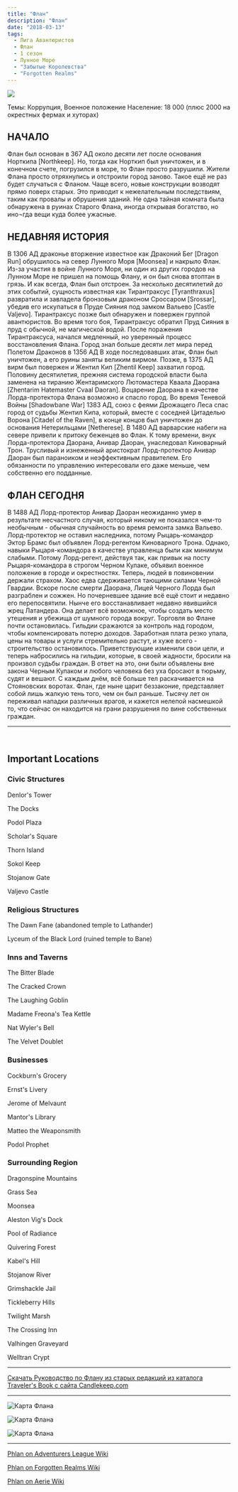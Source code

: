 ```yaml
---
title: "Флан"
description: "Флан"
date: "2018-03-13"
tags: 
  - Лига Авантюристов
  - Флан
  - 1 сезон
  - Лунное Море
  - "Забытые Королевства"
  - "Forgotten Realms"
---
```


![](/images/phlan1479.png)

Темы: Коррупция, Военное положение Население: 18 000 (плюс 2000 на окрестных фермах и хуторах)

## НАЧАЛО

Флан был основан в 367 АД около десяти лет после основания Норткипа \[Northkeep\]. Но, тогда как Норткип был уничтожен, и в конечном счете, погрузился в море, то Флан просто разрушили. Жители Флана просто отряхнулись и отстроили город заново. Такое ещё не раз будет случаться с Фланом. Чаще всего, новые конструкции возводят прямо поверх старых. Это приводит к нежелательным последствиям, таким как провалы и обрушения зданий. Не одна тайная комната была обнаружена в руинах Старого Флана, иногда открывая богатство, но ино¬гда вещи куда более ужасные.

## НЕДАВНЯЯ ИСТОРИЯ

В 1306 АД драконье вторжение известное как Драконий Бег \[Dragon Run\] обрушилось на север Лунного Моря \[Moonsea\] и накрыло Флан. Из-за участия в войне Лунного Моря, ни один из других городов на Лунном Море не пришел на помощь Флану, и он был снова втоптан в грязь. И как всегда, Флан был отстроен. За несколько десятилетий до этих событий, сущность известная как Тирантраксус \[Tyranthraxus\] развратила и завладела бронзовым драконом Сроссаром \[Srossar\], убедив его искупаться в Пруде Сияния под замком Вальево \[Castle Valjevo\]. Тирантраксус позже был обнаружен и повержен группой авантюристов. Во время того боя, Тирантраксус обратил Пруд Сияния в пруд с обычной, не магической водой. После поражения Тирантраксуса, начался медленный, но уверенный процесс восстановления Флана. Город знал больше десяти лет мира перед Полетом Драконов в 1356 АД В ходе последовавших атак, Флан был уничтожен, а его руины заняты великим вирмом. Позже, в 1375 АД вирм был повержен и Жентил Кип \[Zhentil Keep\] захватил город. Половину десятилетия, прежняя система городской власти была заменена на тиранию Жентаримского Лютомастера Кваала Даорана \[Zhentarim Hatemaster Cvaal Daoran\]. Воцарение Даорана в качестве Лорда-протектора Флана возможно и спасло город. Во время Теневой Войны \[Shadowbane War\] 1383 АД, союз с феями Дрожащего Леса спас город от судьбы Жентил Кипа, который, вместе с соседней Цитаделью Ворона \[Citadel of the Raven\], в конце концов был уничтожен до основания Нетерильцами \[Netherese\]. В 1480 АД варварские набеги на севере привели к притоку беженцев во Флан. К тому времени, внук Лорда-протектора Даорана, Анивар Даоран, унаследовал Киноварный Трон. Трусливый и изнеженный аристократ Лорд-протектор Анивар Даоран был параноиком и неэффективным правителем. Его обязанности по управлению интересовали его даже меньше, чем собственно его подданные.

## ФЛАН СЕГОДНЯ

В 1488 АД Лорд-протектор Анивар Даоран неожиданно умер в результате несчастного случая, который никому не показался чем-то необычным - обычная случайность во время ремонта замка Вальево. Лорд-протектор не оставил наследника, потому Рыцарь-командор Эктор Брамс был объявлен Лорд-регентом Киноварного Трона. Однако, навыки Рыцаря-командора в качестве управленца были как минимум слабыми. Потому Лорд-регент, действуя так, как привык на посту Рыцаря-командора в строгом Черном Кулаке, объявил военное положение в городе и окрестностях. Теперь, людей в повиновении держали страхом. Хаос едва сдерживается тающими силами Черной Гвардии. Вскоре после смерти Даорана, Лицей Черного Лорда был разграблен и сожжен. Но почерневшее здание всё ещё стоит и недавно его перепосвятили. Нынче его восстанавливает недавно явившийся жрец Латандера. Она делает всё возможное, чтобы создать место утешения и убежища от шумного города вокруг. Торговля во Флане почти остановилась. Гильдии сражаются за контроль над городом, чтобы компенсировать потерю доходов. Заработная плата резко упала, цены на товары и услуги стремительно растут, и хуже всего - строительство остановилось. Приветствующие изменили свои цели, и теперь набросились на гильдии, которые, в своей жадности, бросили на произвол судьбы граждан. В ответ на это, они были объявлены вне закона Черным Кулаком и любого человека без уха бросают в тюрьму, судят и вешают. С каждым днём, всё больше тел раскачивается на Стояновских воротах. Флан, где ныне царит беззаконие, представляет собой лишь жалкую тень того, чем он был раньше. Тысячу лет он переживал нападки различных врагов, и кажется нелепой насмешкой то, что сейчас он находится на грани разрушения по вине собственных граждан.

* * *

 
## Important Locations

### Civic Structures

Denlor's Tower 

The Docks 

Podol Plaza 

Scholar's Square 

Thorn Island 

Sokol Keep 

Stojanow Gate 

Valjevo Castle

### Religious Structures

The Dawn Fane (abandoned temple to Lathander) 

Lyceum of the Black Lord (ruined temple to Bane)

### Inns and Taverns

The Bitter Blade 

The Cracked Crown 

The Laughing Goblin 

Madame Freona's Tea Kettle 

Nat Wyler's Bell 

The Velvet Doublet

### Businesses

Cockburn's Grocery 

Ernst's Livery 

Jerome of Melvaunt 

Mantor's Library 

Matteo the Weaponsmith 

Podol Prophet

### Surrounding Region

Dragonspine Mountains 

Grass Sea 

Moonsea 

Aleston Vig's Dock

Pool of Radiance 

Quivering Forest 

Kabel's Hill 

Stojanow River 

Grimshackle Jail 

Tickleberry Hills 

Twilight Marsh 

The Crossing Inn 

Valhingen Graveyard 

Welltran Crypt

---

[Скачать Руководство по Флану из старых редакций из каталога Traveler's Book с сайта Candlekeep.com](/wp-content/uploads/2018/07/phlancore.pdf "PhlanCore")

---

![Карта Флана](/images/phlan-map-2.jpg)

![Карта Флана](/images/phlan-map-3.png)

![Карта Флана](/images/phlan-map-4.webp)

---

[Phlan on Adventurers League Wiki](https://adventurersleague.wikia.com/wiki/Phlan) 

[Phlan on Forgotten Realms Wiki](https://forgottenrealms.wikia.com/wiki/Phlan) 

[Phlan on Aerie Wiki](http://wiki.aerie.ru/wiki/Флан)